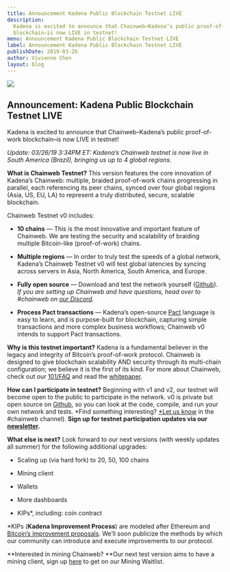 ```yaml
---
title: Announcement Kadena Public Blockchain Testnet LIVE
description:
  Kadena is excited to announce that Chainweb–Kadena’s public proof-of-work
  blockchain–is now LIVE in testnet!
menu: Announcement Kadena Public Blockchain Testnet LIVE
label: Announcement Kadena Public Blockchain Testnet LIVE
publishDate: 2019-03-26
author: Vivienne Chen
layout: blog
---
```


![](/assets/blog/1_G4ggggsptLXt7z0Rry7UJA.webp)

## Announcement: Kadena Public Blockchain Testnet LIVE

Kadena is excited to announce that Chainweb–Kadena’s public proof-of-work
blockchain–is now LIVE in testnet!

_Update: 03/26/19 3:34PM ET: Kadena’s Chainweb testnet is now live in South
America (Brazil), bringing us up to 4 global regions._

**What is Chainweb Testnet?** This version features the core innovation of
Kadena’s Chainweb: multiple, braided proof-of-work chains progressing in
parallel, each referencing its peer chains, synced over four global regions
(Asia, US, EU, LA) to represent a truly distributed, secure, scalable
blockchain.

Chainweb Testnet v0 includes:

- **10 chains** — This is the most innovative and important feature of Chainweb.
  We are testing the security and scalability of braiding multiple Bitcoin-like
  (proof-of-work) chains.

- **Multiple regions** — In order to truly test the speeds of a global network,
  Kadena’s Chainweb Testnet v0 will test global latencies by syncing across
  servers in Asia, North America, South America, and Europe.

- **Fully open source** — Download and test the network yourself
  ([Github](https://github.com/kadena-io/chainweb-node)). _If you are setting up
  Chainweb and have questions, head over to #chainweb on
  [our Discord](http://discord.io/kadena)._

- **Process Pact transactions** — Kadena’s open-source
  [Pact](http://github.com/kadena-io/pact) language is easy to learn, and is
  purpose-built for blockchain, capturing simple transactions and more complex
  business workflows; Chainweb v0 intends to support Pact transactions.

**Why is this testnet important?** Kadena is a fundamental believer in the
legacy and integrity of Bitcoin’s proof-of-work protocol. Chainweb is designed
to give blockchain scalability AND security through its multi-chain
configuration; we believe it is the first of its kind. For more about Chainweb,
check out our
[101/FAQ](https://medium.com/kadena-io/all-about-chainweb-101-and-faqs-6bd88c325b45)
and read the [whitepaper](https://kadena.io/docs/chainweb-v15.pdf).

**How can I participate in testnet?** Beginning with v1 and v2, our testnet will
become open to the public to participate in the network. v0 is private but open
source on [Github](https://github.com/kadena-io/chainweb-node), so you can look
at the code, compile, and run your own network and tests. *Find something
interesting? [*Let us know](http://discord.io/kadena) in the #chainweb channel).
**Sign up for testnet participation updates via our
[newsletter](http://kadena.io/newsletter).**

**What else is next?** Look forward to our next versions (with weekly updates
all summer) for the following additional upgrades:

- Scaling up (via hard fork) to 20, 50, 100 chains

- Mining client

- Wallets

- More dashboards

- KIPs\*, including: coin contract

\*KIPs (**Kadena Improvement Process**) are modeled after Ethereum and
[Bitcoin’s improvement proposals](https://en.bitcoin.it/wiki/Bitcoin_Improvement_Proposals).
We’ll soon publicize the methods by which our community can introduce and
execute improvements to our protocol.

**Interested in mining Chainweb? **Our next test version aims to have a mining
client, sign up [here](https://upscri.be/26f493/) to get on our Mining Waitlist.
